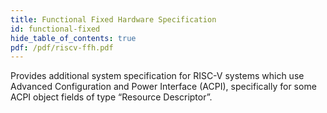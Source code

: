 ```yaml
---
title: Functional Fixed Hardware Specification
id: functional-fixed
hide_table_of_contents: true
pdf: /pdf/riscv-ffh.pdf
---
```


Provides additional system specification for RISC-V systems which use Advanced Configuration and Power Interface (ACPI), specifically for some ACPI object fields of type “Resource Descriptor”.

<PDF download= {frontMatter.pdf} title= {frontMatter.title} >
</PDF>